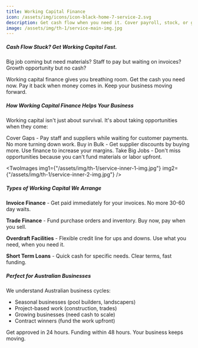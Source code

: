 ```yaml
---
title: Working Capital Finance
icon: /assets/img/icons/icon-black-home-7-service-2.svg
description: Get cash flow when you need it. Cover payroll, stock, or growth opportunities. Approved in 24 hours.
image: /assets/img/th-1/service-main-img.jpg
---
```



##### Cash Flow Stuck? Get Working Capital Fast.

Big job coming but need materials? Staff to pay but waiting on invoices? Growth opportunity but no cash?

Working capital finance gives you breathing room. Get the cash you need now. Pay it back when money comes in. Keep your business moving forward.

##### How Working Capital Finance Helps Your Business

Working capital isn't just about survival. It's about taking opportunities when they come:

<div class='font-semibold text-ColorBlack'>
  <ServiceBadge>Cover Gaps - Pay staff and suppliers while waiting for customer payments. No more turning down work.</ServiceBadge>
  <ServiceBadge>Buy in Bulk - Get supplier discounts by buying more. Use finance to increase your margins.</ServiceBadge>
  <ServiceBadge>Take Big Jobs - Don't miss opportunities because you can't fund materials or labor upfront.</ServiceBadge>
</div>

<TwoImages
  img1={"/assets/img/th-1/service-inner-1-img.jpg"}
  img2={"/assets/img/th-1/service-inner-2-img.jpg"}
/>

##### Types of Working Capital We Arrange

**Invoice Finance** - Get paid immediately for your invoices. No more 30-60 day waits.

**Trade Finance** - Fund purchase orders and inventory. Buy now, pay when you sell.

**Overdraft Facilities** - Flexible credit line for ups and downs. Use what you need, when you need it.

**Short Term Loans** - Quick cash for specific needs. Clear terms, fast funding.

##### Perfect for Australian Businesses

We understand Australian business cycles:
- Seasonal businesses (pool builders, landscapers)
- Project-based work (construction, trades)
- Growing businesses (need cash to scale)
- Contract winners (fund the work upfront)

Get approved in 24 hours. Funding within 48 hours. Your business keeps moving.